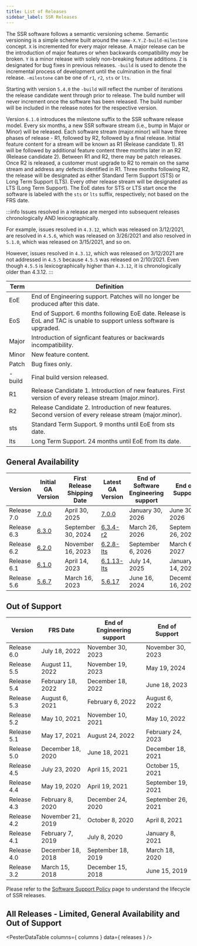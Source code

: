 ```yaml
---
title: List of Releases
sidebar_label: SSR Releases
---
```



The SSR software follows a semantic versioning scheme. Semantic versioning is a simple scheme built around the `name-X.Y.Z-build-milestone` concept. `X` is incremented for every major release. A major release can be the introduction of major features or when backwards compatibility _may_ be broken. `Y` is a minor release with solely non-breaking feature additions. `Z` is designated for bug fixes in previous releases. `-build` is used to denote the incremental process of development until the culmination in the final release. `-milestone` can be one of `r1`, `r2`, `sts` or `lts`.

Starting with version `5.4.0` the `-build` will reflect the number of iterations the release candidate went through prior to release. The build number will never increment once the software has been released. The build number will be included in the release notes for the respective version.

Version `6.1.0` introduces the milestone suffix to the SSR software release model. Every six months, a new SSR software stream (i.e., bump in Major or Minor) will be released. Each software stream (major.minor) will have three phases of release - R1, followed by R2, followed by a final release. Initial feature content for a stream will be known as R1 (Release candidate 1). R1 will be followed by additional feature content three months later in an R2 (Release candidate 2). Between R1 and R2, there may be patch releases. Once R2 is released, a customer must upgrade to R2 to remain on the same stream and address any defects identified in R1. Three months following R2, the release will be designated as either Standard Term Support (STS) or Long Term Support (LTS). Every other release stream will be designated as LTS (Long Term Support). The EoE dates for STS or LTS start once the software is labeled with the `sts` or `lts` suffix, respectively; not based on the FRS date.

:::info
Issues resolved in a release are merged into subsequent releases chronologically AND lexicographically. 

For example, issues resolved in `4.3.12`, which was released on 3/12/2021, are resolved in `4.5.6`, which was released on 3/26/2021 and also resolved in `5.1.0`, which was released on 3/15/2021, and so on.

However, issues resolved in `4.3.12`, which was released on 3/12/2021 are not addressed in `4.5.5` because `4.5.5` was released on 2/10/2021. Even though `4.5.5` is lexicographically higher than `4.3.12`, it is chronologically older than 4.3.12.
:::

| Term   | Definition |
| ------ | ---------- |
| EoE    | End of Engineering support. Patches will no longer be produced after this date. |
| EoS    | End of Support. 6 months following EoE date. Release is EoL and TAC is unable to support unless software is upgraded. |
| Major  | Introduction of signficant features or backwards incompatibility. |
| Minor  | New feature content. |
| Patch  | Bug fixes only. |
| -build | Final build version released. |
| R1     | Release Candidate 1. Introduction of new features. First version of every release stream (major.minor). |
| R2     | Release Candidate 2. Introduction of new features. Second version of every release stream (major.minor). |
| sts    | Standard Term Support. 9 months until EoE from sts date. |
| lts    | Long Term Support. 24 months until EoE from lts date. |


## General Availability 

| Version | Initial GA Version | First Release Shipping Date | Latest GA Version | End of Software Engineering support | End of Support |
| --| -- | -- | -- | -- | -- |
| Release 7.0 | [7.0.0](release_notes_128t_7.0.md#release-700-63r1) | April 30, 2025| [7.0.0](release_notes_128t_7.0.md#release-700-63r1) | January 30, 2026 | June 30, 2026 |
| Release 6.3 | [6.3.0](release_notes_128t_6.3.md#release-630-107r1) | September 30, 2024 | [6.3.4-r2](release_notes_128t_6.3.md#release-634-7r2) | March 26, 2026 | September 26, 2026 |
| Release 6.2 | [6.2.0](release_notes_128t_6.2.md#release-620-39r1) | November 16, 2023 | [6.2.8-lts](release_notes_128t_6.2.md#release-628-10-lts) | September 6, 2026 | March 6, 2027 |
| Release 6.1 | [6.1.0](release_notes_128t_6.1.md#release-610-55r1) | April 14, 2023 | [6.1.13-lts](release_notes_128t_6.1.md#release-6113-7-lts) | July 14, 2025 | January 14, 2026 |
| Release 5.6 | [5.6.7](release_notes_128t_5.6.md#release-567-4) | March 16, 2023 | [5.6.17](release_notes_128t_5.6.md#release-5617-1) | June 16, 2024 | December 16, 2024 |

## Out of Support

| Version     | FRS Date          | End of Engineering support | End of Support     |
| ----------- | ----------------- | -------------------------- | ------------------ |
| Release 6.0 | July 18, 2022     | November 30, 2023          | November 30, 2023  |
| Release 5.5 | August 11, 2022   | November 19, 2023          | May 19, 2024       |
| Release 5.4 | February 18, 2022 | December 18, 2022          | June 18, 2023      |
| Release 5.3 | August 6, 2021    | February 6, 2022           | August 6, 2022     |
| Release 5.2 | May 10, 2021      | November 10, 2021          | May 10, 2022       |
| Release 5.1 | May 17, 2021      | August 24, 2022            | February 24, 2023  |
| Release 5.0 | December 18, 2020 | June 18, 2021              | December 18, 2021  |
| Release 4.5 | July 23, 2020     | April 15, 2021             | October 15, 2021   |
| Release 4.4 | May 19, 2020      | April 19, 2021             | September 19, 2021 |
| Release 4.3 | February 8, 2020  | December 24, 2020          | September 26, 2021 |
| Release 4.2 | November 21, 2019 | October 8, 2020            | April 8, 2021      |
| Release 4.1 | February 7, 2019  | July 8, 2020               | January 8, 2021    |
| Release 4.0 | December 18, 2018 | September 18, 2019         | March 18, 2020     |
| Release 3.2 | March 15, 2018    | December 15, 2018          | June 15, 2019      |


Please refer to the [Software Support Policy](about_support_policy.md) page to understand the lifecycle of SSR releases.

## All Releases - Limited, General Availability and Out of Support

<PesterDataTable
  columns={ columns }
  data={ releases }
/>
